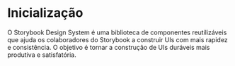# Inicialização

O Storybook Design System é uma biblioteca de componentes reutilizáveis ​​que ajuda os colaboradores do Storybook a construir UIs com mais rapidez e consistência. O objetivo é tornar a construção de UIs duráveis ​​mais produtiva e satisfatória.